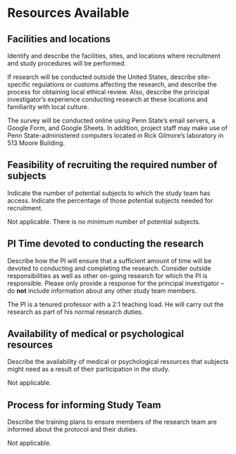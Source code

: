 # Resources Available

## Facilities and locations

::: {.instr_box}

Identify and describe the facilities, sites, and locations where
recruitment and study procedures will be performed.

If research will be conducted outside the United States, describe
site-specific regulations or customs affecting the research, and
describe the process for obtaining local ethical review. Also,
describe the principal investigator's experience conducting research
at these locations and familiarity with local culture.

:::

The survey will be conducted online using Penn State’s email servers, a Google Form, and Google Sheets.
In addition, project staff may make use of Penn State-administered computers located in Rick Gilmore's laboratory in 513 Moore Building.

## Feasibility of recruiting the required number of subjects

::: {.instr_box}

Indicate the number of potential subjects to which the study team has
access. Indicate the percentage of those potential subjects needed for
recruitment.

:::

Not applicable. There is no minimum number of potential subjects.

## PI Time devoted to conducting the research

::: {.instr_box}

Describe how the PI will ensure that a sufficient amount of time will
be devoted to conducting and completing the research. Consider outside
responsibilities as well as other on-going research for which the PI
is responsible. Please only provide a response for the principal
investigator -- do **not** include information about any other study
team members.

:::

The PI is a tenured professor with a 2:1 teaching load.
He will carry out the research as part of his normal research duties.

## Availability of medical or psychological resources

::: {.instr_box}

Describe the availability of medical or psychological resources that
subjects might need as a result of their participation in the study.

:::

Not applicable.

## Process for informing Study Team

::: {.instr_box}

Describe the training plans to ensure members of the research team are informed about the protocol and their duties.

:::

Not applicable.